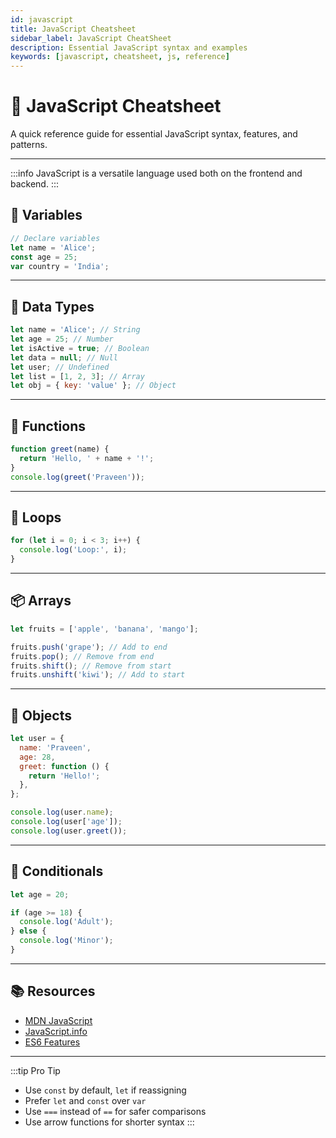```yaml
---
id: javascript
title: JavaScript Cheatsheet
sidebar_label: JavaScript CheatSheet
description: Essential JavaScript syntax and examples
keywords: [javascript, cheatsheet, js, reference]
---
```



# 📘 JavaScript Cheatsheet

A quick reference guide for essential JavaScript syntax, features, and patterns.

---

:::info
JavaScript is a versatile language used both on the frontend and backend.
:::

## 🧠 Variables

```js
// Declare variables
let name = 'Alice';
const age = 25;
var country = 'India';
```

---

## 🔢 Data Types

```js
let name = 'Alice'; // String
let age = 25; // Number
let isActive = true; // Boolean
let data = null; // Null
let user; // Undefined
let list = [1, 2, 3]; // Array
let obj = { key: 'value' }; // Object
```

---

## 🧮 Functions

```js
function greet(name) {
  return 'Hello, ' + name + '!';
}
console.log(greet('Praveen'));
```

---

## 🔁 Loops

```js
for (let i = 0; i < 3; i++) {
  console.log('Loop:', i);
}
```

---

## 📦 Arrays

```js
let fruits = ['apple', 'banana', 'mango'];

fruits.push('grape'); // Add to end
fruits.pop(); // Remove from end
fruits.shift(); // Remove from start
fruits.unshift('kiwi'); // Add to start
```

---

## 🧱 Objects

```js
let user = {
  name: 'Praveen',
  age: 28,
  greet: function () {
    return 'Hello!';
  },
};

console.log(user.name);
console.log(user['age']);
console.log(user.greet());
```

---

## 🔀 Conditionals

```js
let age = 20;

if (age >= 18) {
  console.log('Adult');
} else {
  console.log('Minor');
}
```

---

## 📚 Resources

- [MDN JavaScript](https://developer.mozilla.org/en-US/docs/Web/JavaScript)
- [JavaScript.info](https://javascript.info/)
- [ES6 Features](https://github.com/lukehoban/es6features)

---

:::tip Pro Tip

- Use `const` by default, `let` if reassigning
- Prefer `let` and `const` over `var`
- Use `===` instead of `==` for safer comparisons
- Use arrow functions for shorter syntax
  :::
